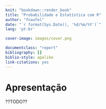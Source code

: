 ```yaml
--- 
knit: "bookdown::render_book"
title: "Probabilidade e Estatística com R"
author: "fnaufel"
date: "`r format(Sys.Date(), '%d/%m/%Y')`"
lang: 'pt-br'

cover-image: images/cover.png

documentclass: "report"
bibliography: []
biblio-style: apalike
link-citations: yes
---
```


# Apresentação {- #apresentacao}

??TODO??


